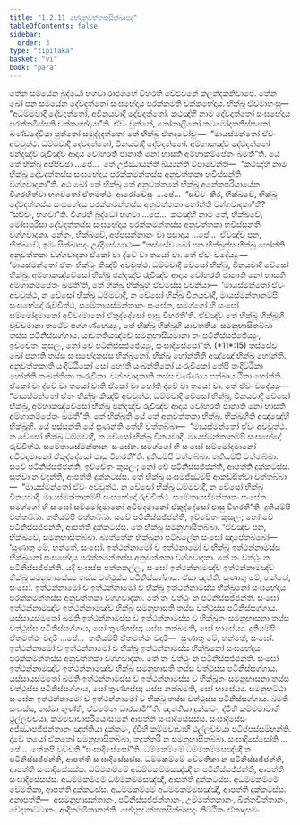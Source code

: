 ```yaml
---
title: "1.2.11 භේදානුවත්තකසික්ඛාපද"
tableOfContents: false
sidebar:
  order: 3
type: "tipitaka"
basket: "vi"
book: "para"
---
```



<DynamicBreadcrumb />

<Division number="417" book="para">

<Paragraph number="1704" book="para">
තේන සමයේන බුද්ධෝ භගවා රාජගහේ විහරති වේළුවනේ කලන්දකනිවාපේ. තේන ඛෝ පන සමයේන දේවදත්තෝ සංඝභේදාය පරක්කමති චක්කභේදාය. භික්ඛූ ඒවමාහංසු—  “අධම්මවාදී දේවදත්තෝ, අවිනයවාදී දේවදත්තෝ. කථඤ්හි නාම දේවදත්තෝ සංඝභේදාය පරක්කමිස්සති චක්කභේදායා”ති. ඒවං වුත්තේ, කෝකාලිකෝ කටමෝදකතිස්සකෝ ඛණ්ඩදේවියා පුත්තෝ සමුද්දදත්තෝ තේ භික්ඛූ ඒතදවෝචුං—  “මායස්මන්තෝ ඒවං අවචුත්ථ. ධම්මවාදී දේවදත්තෝ, විනයවාදී දේවදත්තෝ. අම්හාකඤ්ච දේවදත්තෝ ඡන්දඤ්ච රුචිඤ්ච ආදාය වෝහරති ජානාති නෝ භාසති අම්හාකම්පේතං ඛමතී”ති. යේ තේ භික්ඛූ අප්පිච්ඡා …පේ…  තේ උජ්ඣායන්ති ඛිය්‍යන්ති විපාචේන්ති—  “කථඤ්හි නාම භික්ඛූ දේවදත්තස්ස සංඝභේදාය පරක්කමන්තස්ස අනුවත්තකා භවිස්සන්ති වග්ගවාදකා”ති.
</Paragraph>

<Paragraph number="1705" book="para">
අථ ඛෝ තේ භික්ඛූ තේ අනුවත්තකේ භික්ඛූ අනේකපරියායේන විගරහිත්වා භගවතෝ ඒතමත්ථං ආරෝචේසුං …පේ…  “සච්චං කිර, භික්ඛවේ, භික්ඛූ දේවදත්තස්ස සංඝභේදාය පරක්කමන්තස්ස අනුවත්තකා හෝන්ති වග්ගවාදකා”ති? “සච්චං, භගවා”ති. විගරහි බුද්ධෝ භගවා …පේ…  කථඤ්හි නාම තේ, භික්ඛවේ, මෝඝපුරිසා දේවදත්තස්ස සංඝභේදාය පරක්කමන්තස්ස අනුවත්තකා භවිස්සන්ති වග්ගවාදකා. නේතං, භික්ඛවේ, අප්පසන්නානං වා පසාදාය …පේ…  ඒවඤ්ච පන, භික්ඛවේ, ඉමං සික්ඛාපදං උද්දිසේය්‍යාථ—
</Paragraph>

</Division>
<Division number="418" book="para">

<Paragraph number="1706" book="para">
<Emphasis>“තස්සේව ඛෝ පන භික්ඛුස්ස භික්ඛූ හෝන්ති අනුවත්තකා වග්ගවාදකා ඒකෝ වා ද්වේ වා තයෝ වා. තේ ඒවං වදේය්‍යුං—  ‘මායස්මන්තෝ ඒතං භික්ඛුං කිඤ්චි අවචුත්ථ. ධම්මවාදී චේසෝ භික්ඛු, විනයවාදී චේසෝ භික්ඛු. අම්හාකඤ්චේසෝ භික්ඛු ඡන්දඤ්ච රුචිඤ්ච ආදාය වෝහරති ජානාති නෝ භාසති අම්හාකම්පේතං ඛමතී’ති, තේ භික්ඛූ භික්ඛූහි ඒවමස්සු වචනීයා—  ‘මායස්මන්තෝ ඒවං අවචුත්ථ, න චේසෝ භික්ඛු ධම්මවාදී, න චේසෝ භික්ඛු විනයවාදී, මායස්මන්තානම්පි සංඝභේදෝ රුච්චිත්ථ, සමේතායස්මන්තානං සංඝේන, සමග්ගෝ හි සංඝෝ සම්මෝදමානෝ අවිවදමානෝ ඒකුද්දේසෝ ඵාසු විහරතී’ති. ඒවඤ්ච තේ භික්ඛූ භික්ඛූහි වුච්චමානා තථේව පග්ගණ්හේය්‍යුං, තේ භික්ඛූ භික්ඛූහි යාවතතියං සමනුභාසිතබ්බා තස්ස පටිනිස්සග්ගාය. යාවතතියඤ්චේ සමනුභාසියමානා තං පටිනිස්සජ්ජේය්‍යුං, ඉච්චේතං කුසලං, නෝ චේ පටිනිස්සජ්ජේය්‍යුං, සංඝාදිසේසෝ”</Emphasis>ති. (*11*:<Emphasis>15</Emphasis>)
</Paragraph>

</Division>
<Division number="419" book="para">

<Paragraph number="1707" book="para">
<Emphasis>තස්සේව ඛෝ පනා</Emphasis>ති තස්ස සංඝභේදකස්ස භික්ඛුනෝ.
</Paragraph>

<Paragraph number="1708" book="para">
<Emphasis>භික්ඛූ හෝන්තී</Emphasis>ති අඤ්ඤේ භික්ඛූ හෝන්ති.
</Paragraph>

<Paragraph number="1709" book="para">
<Emphasis>අනුවත්තකා</Emphasis>ති යංදිට්ඨිකෝ සෝ හෝති යංඛන්තිකෝ යංරුචිකෝ තේපි තංදිට්ඨිකා හෝන්ති තංඛන්තිකා තංරුචිකා.
</Paragraph>

<Paragraph number="1710" book="para">
<Emphasis>වග්ගවාදකා</Emphasis>ති තස්ස වණ්ණාය පක්ඛාය ඨිතා හෝන්ති.
</Paragraph>

<Paragraph number="1711" book="para">
<Emphasis>ඒකෝ වා ද්වේ වා තයෝ වා</Emphasis>ති ඒකෝ වා හෝති ද්වේ වා තයෝ වා. තේ ඒවං වදේය්‍යුං—  “මායස්මන්තෝ ඒතං භික්ඛුං කිඤ්චි අවචුත්ථ, ධම්මවාදී චේසෝ භික්ඛු, විනයවාදී චේසෝ භික්ඛු, අම්හාකඤ්චේසෝ භික්ඛු ඡන්දඤ්ච රුචිඤ්ච ආදාය වෝහරති ජානාති නෝ භාසති අම්හාකම්පේතං ඛමතී”ති.
</Paragraph>

<Paragraph number="1712" book="para">
<Emphasis>තේ භික්ඛූ</Emphasis>ති යේ තේ අනුවත්තකා භික්ඛූ.
</Paragraph>

<Paragraph number="1713" book="para">
<Emphasis>භික්ඛූහී</Emphasis>ති අඤ්ඤේහි භික්ඛූහි.
</Paragraph>

<Paragraph number="1714" book="para">
යේ පස්සන්ති යේ සුණන්ති තේහි වත්තබ්බා—  “මායස්මන්තෝ ඒවං අවචුත්ථ. න චේසෝ භික්ඛු ධම්මවාදී, න චේසෝ භික්ඛු විනයවාදී. මායස්මන්තානම්පි සංඝභේදෝ රුච්චිත්ථ. සමේතායස්මන්තානං සංඝේන. සමග්ගෝ හි සංඝෝ සම්මෝදමානෝ අවිවදමානෝ ඒකුද්දේසෝ ඵාසු විහරතී”ති. දුතියම්පි වත්තබ්බා. තතියම්පි වත්තබ්බා. සචේ පටිනිස්සජ්ජන්ති, ඉච්චේතං කුසලං; නෝ චේ පටිනිස්සජ්ජන්ති, ආපත්ති දුක්කටස්ස. සුත්වා න වදන්ති, ආපත්ති දුක්කටස්ස. තේ භික්ඛූ සංඝමජ්ඣම්පි ආකඩ්ඪිත්වා වත්තබ්බා—  “මායස්මන්තෝ ඒවං අවචුත්ථ. න චේසෝ භික්ඛු ධම්මවාදී, න චේසෝ භික්ඛු විනයවාදී. මායස්මන්තානම්පි සංඝභේදෝ රුච්චිත්ථ. සමේතායස්මන්තානං සංඝේන. සමග්ගෝ හි සංඝෝ සම්මෝදමානෝ අවිවදමානෝ ඒකුද්දේසෝ ඵාසු විහරතී”ති. දුතියම්පි වත්තබ්බා. තතියම්පි වත්තබ්බා. සචේ පටිනිස්සජ්ජන්ති, ඉච්චේතං කුසලං; නෝ චේ පටිනිස්සජ්ජන්ති, ආපත්ති දුක්කටස්ස. තේ භික්ඛූ සමනුභාසිතබ්බා. “ඒවඤ්ච පන, භික්ඛවේ, සමනුභාසිතබ්බා. බ්‍යත්තේන භික්ඛුනා පටිබලේන සංඝෝ ඤාපේතබ්බෝ—
</Paragraph>

</Division>
<Division number="420" book="para">

<Paragraph number="1715" book="para">
‘සුණාතු මේ, භන්තේ, සංඝෝ. ඉත්ථන්නාමෝ ච ඉත්ථනාමෝ ච භික්ඛූ ඉත්ථන්නාමස්ස භික්ඛුනෝ සංඝභේදාය පරක්කමන්තස්ස අනුවත්තකා වග්ගවාදකා. තේ තං වත්ථුං න පටිනිස්සජ්ජන්ති. යදි සංඝස්ස පත්තකල්ලං, සංඝෝ ඉත්ථන්නාමඤ්ච ඉත්ථන්නාමඤ්ච භික්ඛූ සමනුභාසේය්‍ය තස්ස වත්ථුස්ස පටිනිස්සග්ගාය. ඒසා ඤත්ති.
</Paragraph>

<Paragraph number="1716" book="para">
සුණාතු මේ, භන්තේ, සංඝෝ. ඉත්ථන්නාමෝ ච ඉත්ථන්නාමෝ ච භික්ඛූ ඉත්ථන්නාමස්ස භික්ඛුනෝ සංඝභේදාය පරක්කමන්තස්ස අනුවත්තකා වග්ගවාදකා. තේ තං වත්ථුං න පටිනිස්සජ්ජන්ති. සංඝෝ ඉත්ථන්නාමඤ්ච ඉත්ථන්නාමඤ්ච භික්ඛූ සමනුභාසති තස්ස වත්ථුස්ස පටිනිස්සග්ගාය. යස්සායස්මතෝ ඛමති ඉත්ථන්නාමස්ස ච ඉත්ථන්නාමස්ස ච භික්ඛූනං සමනුභාසනා තස්ස වත්ථුස්ස පටිනිස්සග්ගාය, සෝ තුණ්හස්ස; යස්ස නක්ඛමති, සෝ භාසේය්‍ය.
</Paragraph>

<Paragraph number="1717" book="para">
දුතියම්පි ඒතමත්ථං වදාමි …පේ…  තතියම්පි ඒතමත්ථං වදාමි—  සුණාතු මේ, භන්තේ, සංඝෝ. ඉත්ථන්නාමෝ ච ඉත්ථන්නාමෝ ච භික්ඛූ ඉත්ථන්නාමස්ස භික්ඛුනෝ සංඝභේදාය පරක්කමන්තස්ස අනුවත්තකා වග්ගවාදකා. තේ තං වත්ථුං න පටිනිස්සජ්ජන්ති. සංඝෝ ඉත්ථන්නාමඤ්ච ඉත්ථන්නාමඤ්ච භික්ඛූ සමනුභාසති තස්ස වත්ථුස්ස පටිනිස්සග්ගාය. යස්සායස්මතෝ ඛමති ඉත්ථන්නාමස්ස ච ඉත්ථන්නාමස්ස ච භික්ඛූනං සමනුභාසනා තස්ස වත්ථුස්ස පටිනිස්සග්ගාය, සෝ තුණ්හස්ස; යස්ස නක්ඛමති, සෝ භාසේය්‍ය.
</Paragraph>

<Paragraph number="1718" book="para">
සමනුභට්ඨා සංඝේන ඉත්ථන්නාමෝ ච ඉත්ථන්නාමෝ ච භික්ඛූ තස්ස වත්ථුස්ස පටිනිස්සග්ගාය. ඛමති සංඝස්ස, තස්මා තුණ්හී, ඒවමේතං ධාරයාමී’”ති.
</Paragraph>

</Division>
<Division number="421" book="para">

<Paragraph number="1719" book="para">
ඤත්තියා දුක්කටං, ද්වීහි කම්මවාචාහි ථුල්ලච්චයා, කම්මවාචාපරියෝසානේ ආපත්ති සංඝාදිසේසස්ස. සංඝාදිසේසං අජ්ඣාපජ්ජන්තානං ඤත්තියා දුක්කටං, ද්වීහි කම්මවාචාහි ථුල්ලච්චයා පටිප්පස්සම්භන්ති. ද්වේ තයෝ ඒකතෝ සමනුභාසිතබ්බා, තදුත්තරි න සමනුභාසිතබ්බා.
</Paragraph>

<Paragraph number="1720" book="para">
<Emphasis>සංඝාදිසේසෝ</Emphasis>ති …පේ…  තේනපි වුච්චති “සංඝාදිසේසෝ”ති.
</Paragraph>

</Division>
<Division number="422" book="para">

<Paragraph number="1721" book="para">
ධම්මකම්මේ ධම්මකම්මසඤ්ඤී න පටිනිස්සජ්ජන්ති, ආපත්ති සංඝාදිසේසස්ස.
</Paragraph>

<Paragraph number="1722" book="para">
ධම්මකම්මේ වේමතිකා න පටිනිස්සජ්ජන්ති, ආපත්ති සංඝාදිසේසස්ස.
</Paragraph>

<Paragraph number="1723" book="para">
ධම්මකම්මේ අධම්මකම්මසඤ්ඤී න පටිනිස්සජ්ජන්ති, ආපත්ති සංඝාදිසේසස්ස.
</Paragraph>

<Paragraph number="1724" book="para">
අධම්මකම්මේ ධම්මකම්මසඤ්ඤී, ආපත්ති දුක්කටස්ස.
</Paragraph>

<Paragraph number="1725" book="para">
අධම්මකම්මේ වේමතිකා, ආපත්ති දුක්කටස්ස.
</Paragraph>

<Paragraph number="1726" book="para">
අධම්මකම්මේ අධම්මකම්මසඤ්ඤී, ආපත්ති දුක්කටස්ස.
</Paragraph>

</Division>
<Division number="423" book="para">

<Paragraph number="1727" book="para">
අනාපත්ති—  අසමනුභාසන්තානං, පටිනිස්සජ්ජන්තානං, උම්මත්තකානං, ඛිත්තචිත්තානං, වේදනාට්ටානං, ආදිකම්මිකානන්ති.

</Paragraph>
</Division>

<Paragraph number="1728" type="center" book="para">
භේදානුවත්තකසික්ඛාපදං නිට්ඨිතං ඒකාදසමං.
</Paragraph>